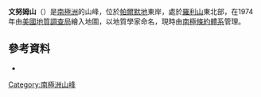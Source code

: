 {{coord|71|33|S|61|53|W|display=title}}

'''文努姆山'''（{{lang-en|Mount Vennum}}）是[[南極洲|南極洲]]的山峰，位於[[帕爾默地|帕爾默地]]東岸，處於[[羅利山|羅利山]]東北部，在1974年由[[美國地質調查局|美國地質調查局]]繪入地圖，以地質學家命名，現時由[[南極條約體系|南極條約體系]]管理。

==參考資料==
*{{usgs-gazetteer}}

{{Antarctica-geo-stub}}
[[Category:南極洲山峰|Category:南極洲山峰]]